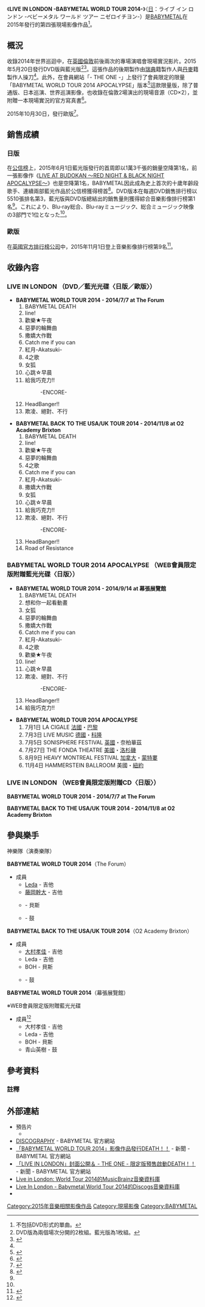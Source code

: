 {{Infobox Album 
| Name           = LIVE IN LONDON -BABYMETAL WORLD TOUR 2014-
| Cover          = BABYMETAL - LIVE IN LONDON (BD).jpg
| Type           = live
| Artist         = [[BABYMETAL|BABYMETAL]]
| Released       = 日版<br />2015年5月20日（[[數碼多功能影音光碟|DVD]]／[[藍光光碟|藍光光碟]]）<br />歐版<br />2015年10月30日（DVD／藍光光碟）
| Recorded       = 2014年7月7日（[[The_Forum音樂廳|The Forum音樂廳]]）<br />2014年11月8日（{{link-en|O2 Academy Brixton音樂廳|Brixton Academy}}）
| Genre          = [[日本搖滾樂|J-POP]]、[[重金屬音樂|重金屬]]
| Length         = 164分（普通版）
| Label          = 日版<br />BMD FOX RECORDS（[[TOY'S_FACTORY|TOY'S FACTORY]]）<br />歐版<br />{{link-en|earMUSIC|Edel AG}}
| Producer       = {{link-ja|KOBAMETAL|KOBAMETAL}}
| Reviews        = 
| Chart position = *週榜第3名（[[Oricon公信榜|公信榜]]）（DVD）<ref>{{cite web|url=http://www.oricon.co.jp/prof/552304/products/1122767/1/|title=DVD「LIVE IN LONDON -BABYMETAL WORLD TOUR 2014-」│BABYMETAL|work=ORICON STYLE|publisher=[[Oricon|Oricon]]株式会社|accessdate=2015-05-27|language=ja|archive-date=2017-09-06|archive-url=https://web.archive.org/web/20170906162053/http://www.oricon.co.jp/prof/552304/products/1122767/1/|dead-url=no}}</ref>
*日榜第2名（公信榜）（DVD）<ref>{{cite web|url=http://www.oricon.co.jp/rank/dg/d/2015-05-19/|title=オリコンデイリー DVD総合ランキング 2015年05月19日付|archiveurl=https://web.archive.org/web/20150521033945/http://www.oricon.co.jp/rank/dg/d/2015-05-19/|archivedate=2015-05-21|work=ORICON STYLE|publisher=Oricon株式会社|accessdate=2015-05-27|language=ja|dead-url=no}}</ref>
*週榜第1名（公信榜）（藍光）<ref name = "oryconbd">{{cite web|url=http://www.oricon.co.jp/prof/552304/products/1122765/1/|title=Blu-ray「LIVE IN LONDON -BABYMETAL WORLD TOUR 2014-」│BABYMETAL|work=ORICON STYLE|publisher=Oricon株式会社|accessdate=2015-05-27|language=ja|archive-date=2017-08-28|archive-url=https://web.archive.org/web/20170828001605/http://www.oricon.co.jp/prof/552304/products/1122765/1/|dead-url=no}}</ref>
| Certification  = 
| Chronology     = [[BABYMETAL|BABYMETAL]] 影像作品 
| Last album     = [[LIVE_AT_BUDOKAN_〜RED_NIGHT_&_BLACK_NIGHT_APOCALYPSE〜|LIVE AT BUDOKAN 〜RED NIGHT & BLACK NIGHT APOCALYPSE〜]]<br/>（2015年）
| This album     = '''LIVE IN LONDON -BABYMETAL WORLD TOUR 2014-'''<br/>（2015年）
| Next album     = [[BABYMETAL_LEGEND_"2015"_〜新春キツネ祭り〜|BABYMETAL LEGEND "2015" 〜新春キツネ祭り〜]]<br/>（2015年）
| Misc           = {{External music video|1=[http://www.youtube.com/watch?v=7NL1u9G5CbA BABYMETAL - LIVE IN LONDON -BABYMETAL WORLD TOUR 2014- trailer] - YouTube|Upper caption=預告片|Type=live}}
}}

《'''LIVE IN LONDON -BABYMETAL WORLD TOUR 2014-'''》（[[日語|日]]：ライブ イン ロンドン -ベビーメタル ワールド ツアー ニゼロイチヨン-）是[[BABYMETAL|BABYMETAL]]在2015年發行的第四張現場影像作品<ref group="注">不包括DVD形式的單曲。</ref>。

== 概況 ==
收錄2014年世界巡迴中，在[[英國|英國]][[倫敦|倫敦]]前後兩次的專場演唱會現場實況影片。2015年5月20日發行DVD版與藍光版<ref group="注">DVD版為兩個場次分開的2枚組。藍光版為1枚組。</ref><ref name="barks">{{cite news|url=http://www.barks.jp/news/?id=1000113157|title=BABYMETAL、2014年ワールドツアー ロンドン公演の模様を映像作品化|newspaper=BARKS|publisher=株式会社BARKS|date=2015-02-27|accessdate=2015-05-13|language=ja|archive-date=2015-09-24|archive-url=https://web.archive.org/web/20150924122155/http://www.barks.jp/news/?id=1000113157|dead-url=no}}</ref>。這張作品的後期製作由[[瑞典|瑞典]]籍製作人{{link-en|Jens Bogren|Jens Bogren}}與[[丹麥|丹麥]]籍製作人{{link-en|Tue Madsen|Tue Madsen}}操刀<ref name="barks"/>。此外，在會員網站「- THE ONE -」上發行了會員限定的限量「BABYMETAL WORLD TOUR 2014 APOCALYPSE」版本<ref>{{cite web|url=http://www.asmart.jp/Form/Product/ProductDetail.aspx?shopid=0&cat=100131260&pid=10008456|title=WEBメンバー限定グッズ - THE ONE - 限定 Blu-ray「BABYMETAL WORLD TOUR 2014 APOCALYPSE」|work=ASMART|publisher=株式会社[[Amuse|Amuse]]|accessdate=2015-05-13|language=ja|archive-date=2017-08-24|archive-url=https://web.archive.org/web/20170824053730/http://www.asmart.jp/Form/Product/ProductDetail.aspx?shopid=0&cat=100131260&pid=10008456|dead-url=no}}</ref>這款限量版，除了普通版、日本巡演、世界巡演影像，也收錄在倫敦2場演出的現場音源（CD×2），並附贈一本現場實況的官方寫真書<ref>{{cite news|url=http://natalie.mu/music/news/143645|title=BABYMETAL、1stアルバムにボートラ加えたEU＆US盤リリース|newspaper=音楽ナタリー|publisher=株式会社ナターシャ|date=2015-04-09|accessdate=2015-05-13|language=ja|archive-date=2016-03-03|archive-url=https://web.archive.org/web/20160303193546/http://natalie.mu/music/news/143645|dead-url=no}}</ref>。

2015年10月30日，發行歐版<ref>{{cite web|url=http://en.babymetal.jp/news//0/14646/|title=Get your special and limited bundles!!|work=BABYMETAL|date=2015-10-14|accessdate=2015-11-01|language=en|archive-url=https://web.archive.org/web/20151021062138/http://en.babymetal.jp/news/0/14646/|archive-date=2015-10-21|dead-url=yes}}</ref>。

== 銷售成績 ==
=== 日版 ===
在[[Oricon公信榜|公信榜]]上，2015年6月1日藍光版發行的首周即以1萬3千張的銷量空降第1名，前一張影像作《[[LIVE_AT_BUDOKAN_〜RED_NIGHT_&_BLACK_NIGHT_APOCALYPSE〜|LIVE AT BUDOKAN 〜RED NIGHT & BLACK NIGHT APOCALYPSE〜]]》也是空降第1名，BABYMETAL因此成為史上首次的十歲年齡段歌手、連續兩部藍光作品於公信榜獲得榜首<ref name="oricon15527">{{cite news|url=http://www.oricon.co.jp/news/2053383/full/|title=【オリコン】BABYMETAL、10代初の2作連続BD総合1位|newspaper=ORICON STYLE|publisher=ORICON株式会社|date=2015-05-27|accessdate=2015-05-27|language=ja|archive-date=2015-05-27|archive-url=https://web.archive.org/web/20150527062034/http://www.oricon.co.jp/news/2053383/full/|dead-url=no}}</ref>。DVD版本在每週DVD銷售排行榜以5510張排名第3，藍光版與DVD版總結出的銷售量則獲得綜合音樂影像排行榜第1名<ref name="oricon15527"/>。これにより、Blu-ray総合、Blu-rayミュージック、総合ミュージック映像の3部門で1位となった<ref name="oricon15527"/>。

=== 歐版 ===
在[[英國官方排行榜公司|英國官方排行榜公司]]中，2015年11月1日登上音樂影像排行榜第9名<ref>{{cite web|title=Official Music Video Chart Top 50│01-11-2015 - 07-11-2015|url=http://www.officialcharts.com/charts/music-video-chart/20151107/13|work=[[英國官方排行榜公司|英國官方排行榜公司]]|accessdate=2015-11-03|language=en|archive-date=2019-10-18|archive-url=https://web.archive.org/web/20191018024816/https://www.officialcharts.com/charts/music-video-chart/20151101/13/|dead-url=no}}</ref>。

== 收錄內容 ==
=== LIVE IN LONDON （DVD／藍光光碟〈日版／歐版〉） ===
*'''BABYMETAL WORLD TOUR 2014 - 2014/7/7 at The Forum'''
*# BABYMETAL DEATH
*# Iine!
*# 歡樂★午夜
*# 惡夢的輪舞曲
*# 撒嬌大作戰
*# Catch me if you can
*# 紅月-Akatsuki-
*# 4之歌
*# 女狐
*# 心跳☆早晨
*# 給我巧克力!!
*#: -ENCORE-
*# HeadBanger!!
*# 欺凌、絕對、不行

*'''BABYMETAL BACK TO THE USA/UK TOUR 2014 - 2014/11/8 at O2 Academy Brixton'''
*# BABYMETAL DEATH
*# Iine!
*# 歡樂★午夜
*# 惡夢的輪舞曲
*# 4之歌
*# Catch me if you can
*# 紅月-Akatsuki-
*# 撒嬌大作戰
*# 女狐
*# 心跳☆早晨
*# 給我巧克力!!
*# 欺凌、絕對、不行
*#: -ENCORE-
*# HeadBanger!!
*# Road of Resistance

=== BABYMETAL WORLD TOUR 2014 APOCALYPSE （WEB會員限定版附贈藍光光碟〈日版〉） ===
*'''BABYMETAL WORLD TOUR 2014 - 2014/9/14 at 幕張展覽館'''
*# BABYMETAL DEATH
*# 想和你一起看動畫
*# 女狐
*# 惡夢的輪舞曲
*# 撒嬌大作戰
*# Catch me if you can
*# 紅月-Akatsuki-
*# 4之歌
*# 歡樂★午夜
*# Iine!
*# 心跳☆早晨
*# 欺凌、絕對、不行
*#: -ENCORE-
*# HeadBanger!!
*# 給我巧克力!!

*'''BABYMETAL WORLD TOUR 2014 APOCALYPSE'''
*#7月1日 LA CIGALE [[法國|法國]]・[[巴黎|巴黎]]
*#7月3日 LIVE MUSIC [[德國|德國]]・[[科隆|科隆]]
*#7月5日 SONISPHERE FESTIVAL [[英國|英國]]・奈柏華茲
*#7月27日 THE FONDA THEATRE [[美國|美國]]・[[洛杉磯|洛杉磯]]
*#8月9日 HEAVY MONTREAL FESTIVAL [[加拿大|加拿大]]・[[蒙特婁|蒙特婁]]
*#11月4日 HAMMERSTEIN BALLROOM 美國・[[紐約|紐約]]

=== LIVE IN LONDON （WEB會員限定版附贈CD〈日版〉） ===
'''BABYMETAL WORLD TOUR 2014 - 2014/7/7 at The Forum'''
{{tracklist
| collapsed       = 
| headline        = Disc 1
| total_length    = 
| title1          = BABYMETAL DEATH
| length1         = 
| title2          = Iine!
| length2         = 
| title3          = 歡樂★午夜
| length3         = 
| title4          = Mischiefs of metal gods -KAMI Band Instrumental-
| length4         = 
| title5          = 惡夢的輪舞曲
| length5         = 
| title6          = 撒嬌大作戰
| length6         = 
| title7          = Catch me if you can
| length7         = 
}}
{{tracklist
| collapsed       = 
| headline        = Disc 2
| total_length    = 
| title1          = 紅月-Akatsuki-
| length1         = 
| title2          = 4之歌
| length2         = 
| title3          = 女狐
| length3         = 
| title4          = 心跳☆早晨
| length4         = 
| title5          = 給我巧克力!!
| length5         = 
| title6          = HeadBanger!!
| length6         = 
| title7          = 欺凌、絕對、不行
| length7         = 
}}

'''BABYMETAL BACK TO THE USA/UK TOUR 2014 - 2014/11/8 at O2 Academy Brixton'''
{{tracklist
| collapsed       = 
| headline        = Disc 1
| total_length    = 
| title1          = BABYMETAL DEATH
| length1         = 
| title2          = Iine!
| length2         = 
| title3          = 歡樂★午夜
| length3         = 
| title4          = Mischiefs of metal gods -KAMI Band Instrumental-
| length4         = 
| title5          = 惡夢的輪舞曲
| length5         = 
| title6          = 4之歌
| length6         = 
| title7          = Catch me if you can
| length7         = 
}}
{{tracklist
| collapsed       = 
| headline        = Disc 2
| total_length    = 
| title1          = 紅月-Akatsuki-
| length1         = 
| title2          = 撒嬌大作戰
| length2         = 
| title3          = 女狐
| length3         = 
| title4          = 心跳☆早晨
| length4         = 
| title5          = 給我巧克力!!
| length5         = 
| title6          = 欺凌、絕對、不行
| length6         = 
| title7          = HeadBanger!!
| length7         = 
| title8          = Road of Resistance
| length8         = 
}}

== 參與樂手 ==
神樂隊（演奏樂隊）

'''BABYMETAL WORLD TOUR 2014'''（The Forum）

* 成員
** [[Leda|Leda]] - 吉他
** [[藤岡幹大|藤岡幹大]] - 吉他
** {{link-ja|BOH|BOH (ベーシスト)}} - 貝斯
** {{link-ja|青山英樹|青山英樹}} - 鼓

'''BABYMETAL BACK TO THE USA/UK TOUR 2014'''（O2 Academy Brixton）

* 成員
** [[大村孝佳|大村孝佳]] - 吉他
** Leda - 吉他
** BOH - 貝斯
** {{link-ja|前田遊野|前田遊野}} - 鼓

'''BABYMETAL WORLD TOUR 2014'''（幕張展覽館）

※WEB會員限定版附贈藍光光碟

* 成員<ref>{{cite web|url=http://ro69.jp/live/detail/109797|title=BABYMETAL@幕張メッセ イベントホール│邦楽ライヴレポート|work=RO69|publisher=株式会社rockin'on|author=高橋智樹|date=2014-09-14|accessdate=2015-05-13|language=ja|archive-date=2015-04-14|archive-url=https://web.archive.org/web/20150414055344/http://ro69.jp/live/detail/109797|dead-url=no}}</ref>
** 大村孝佳 - 吉他
** Leda - 吉他
** BOH - 貝斯
** 青山英樹 - 鼓

== 參考資料 ==
{{reflist}}
=== 註釋 ===
{{reflist|group=注}}

== 外部連結 ==
* 預告片
** {{YouTube|7NL1u9G5CbA|BABYMETAL - LIVE IN LONDON -BABYMETAL WORLD TOUR 2014- trailer}}
* [https://web.archive.org/web/20140815150638/http://www.babymetal.jp/discography/ DISCOGRAPHY] - BABYMETAL 官方網站
* [https://web.archive.org/web/20150518093619/http://www.babymetal.jp/news//0/14601/ 「BABYMETAL WORLD TOUR 2014」影像作品發行DEATH！！] - 新聞 - BABYMETAL 官方網站
* [https://web.archive.org/web/20150518093616/http://www.babymetal.jp/news//0/14700/ 「LIVE IN LONDON」封面公開＆ - THE ONE - 限定版預售啟動DEATH！！] - 新聞 - BABYMETAL 官方網站
* [https://musicbrainz.org/release/6d951c45-8d78-4d9a-a829-292c5d8d5236 Live in London: World Tour 2014的MusicBrainz音樂資料庫]
* [https://www.discogs.com/ja/release/7562143 Live In London - Babymetal World Tour 2014的Discogs音樂資料庫] {{Wayback|url=https://www.discogs.com/ja/release/7562143 |date=20170405155933 }}
* {{EAN|4988061781204}}
{{Portal bar|音樂}}
{{BABYMETAL}}

[[Category:2015年音樂相關影像作品|Category:2015年音樂相關影像作品]]
[[Category:現場影像|Category:現場影像]]
[[Category:BABYMETAL|Category:BABYMETAL]]